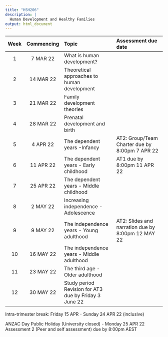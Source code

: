 ```yaml
---
title: "HSH206"
description: |
  Human Development and Healthy Families
output: html_document
---
```


| Week | Commencing | Topic | Assessment due date |
|:---:|:---------:|:------------------------------|:-----------------------------|
| 1 | 7 MAR 22 | What is human development? | |
| 2 | 14 MAR 22 | Theoretical approaches to human development | |
| 3 | 21 MAR 22 | Family development theories | |
| 4 | 28 MAR 22 | Prenatal development and birth | |
| 5 | 4 APR 22 | The dependent years -Infancy | AT2: Group/Team Charter due by 8:00pm 7 APR 22 |
| 6 | 11 APR 22 | The dependent years - Early childhood | AT1 due by 8:00pm 11 APR 22 |
| 7 | 25 APR 22 | The dependent years - Middle childhood | |
| 8 | 2 MAY 22 | Increasing independence -Adolescence | |
| 9 | 9 MAY 22 | The independence years - Young adulthood | AT2: Slides and narration due by 8:00pm 12 MAY 22 |
| 10 | 16 MAY 22 | The independence years - Middle adulthood | |
| 11 | 23 MAY 22 | The third age - Older adulthood | |
| 12 | 30 MAY 22 | Study period Revision for AT3 due by Friday 3 June 22 |

Intra-trimester break: Friday 15 APR - Sunday 24 APR 22 (inclusive)

ANZAC Day Public Holiday (University closed) - Monday 25 APR 22 Assessment 2 (Peer and self assessment) due by 8:00pm AEST

